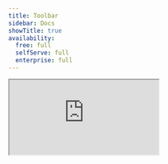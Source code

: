 ```yaml
---
title: Toolbar
sidebar: Docs
showTitle: true
availability:
  free: full
  selfServe: full
  enterprise: full
---
```


<iframe
    src="https://www.youtube-nocookie.com/embed/2jQco8hEvTI?start=250"
    className="rounded shadow-xl"
/>

> **Note:** The PostHog toolbar is only available for the [JavaScript web SDK](/docs/libraries/js).

The toolbar is like "Inspect Element" for PostHog features and data. 

When enabled, the toolbar appears as an overlay **on your product or website** – it's not visible to your users. 

With it, you can interact with elements to [create actions](/tutorials/how-to-capture-events-the-easy-way), visualize heatmaps, override feature flags, and more.

## How to launch the toolbar

1. In your PostHog instance, go to [Launch Toolbar](https://app.posthog.com/toolbar) in the left-hand menu
2. Add the URLs you wish to enable the toolbar for. Only you will be able to see it – not your users.
3. Click **Save** and then **Launch**.    
4. A new window will open with toolbar on your website. Click on the toolbar to interact with it.

<ProductVideo
    videoLight = {setupLight}
    videoDark = {setupDark}
    alt="How to setup the PostHog toolbar" 
    classes = {"rounded"}
/>

## Creating actions using the toolbar

The toolbar enables you to easily create [actions](/docs/data/actions) by clicking elements directly on your website. 

To do this, click on the 🔍 Inspect button on the toolbar. This will add a blue overlay to your website. Then, if you click on an element, you will be shown the option to create an action from it.

<ProductVideo
    videoLight = {createNewActionLight}
    videoDark = {createNewActionDark}
    alt="How to create a new action using the toolbar" 
    classes = {"rounded"}
/>

You can also create a more advanced action using the following additional options:

### 1. Add another element

If you want your action to cover more than one element, you can click **Add another element** right above **Create Action**. 

This is an `OR` operation, meaning that the action will be recorded if either Element A _or_ Element B are clicked. 

This is useful if you have various buttons that take you to the same page, for instance, and only care that the user clicks one of them. A common use case for this is leveraging the action as a [funnel step](/docs/user-guides/funnels). 

### 2. Element filters

These are used by PostHog to find the specific element you're creating the action for. 

- **Link target:** Where a click on the element leads to (if available).

- **Text:** Inner text of the element (if available).

- **Page URL:** If you have the same element at the same position in various pages (e.g. navbar elements), the default action will capture them all. To prevent this, you can set an exact URL or specify a pattern for pages where this exact action should be recorded.

- **Selector:** Path to the element on the page. If you're not happy with the selector PostHog is using automatically, you could, for example, select elements based on their `id` or `data-attr`. You can type a selector into the "Selector" field in the action creation modal to do this.

<ProductVideo
    videoLight = {typeItLight}
    videoDark = {typeItDark}
    alt="The create action modal showing the selector text box being used to edit the selector" 
    classes = {"rounded"}
/>

Or in the same modal, click **Edit the selector** to use our element picker to build the selector you want.

<ProductVideo
    videoLight = {toolbarSelectEditLight}
    videoDark = {toolbarSelectEditDark}
    alt="The selector modal being used to discover the more meaningful selector" 
    classes = {"rounded"}
/>

## Viewing your existing actions

You can view your existing actions on your page by clicking the **Actions** button on the Toolbar. This highlights elements associated with an action and is a useful way to check that elements are associated correctly.

By clicking on a specific element, you can update or delete the action.

The number in the green box on the top left of the element is the **action's index** in your list of actions (and **does not** represent how many times that action was triggered). 

The number in the yellow box next to the "Actions" button in the toolbar represents the total number of actions you have created.

<ProductScreenshot
    imageLight = {toolbarViewActionsLight}
    imageDark = {toolbarViewActionsDark}
    alt="Viewing actions in the toolbar]" 
    classes = {"rounded"}
/>

## Override feature flags using the toolbar

The toolbar enables you to test your feature flags. 

You can enable, disable, or override your feature flags, and then view how your website or app changes with the new feature flags values.

To do this, click on the **Feature Flags** button in the toolbar, search for any feature flag, and click on the toggles to change its value. 

This will only affect *your browser*, not other users or your flags evaluated on the backend. You may also need to refresh the page to see how your change affect your website. 

<ProductVideo
    videoLight = {toolbarFeatureFlagsLight}
    videoDark = {toolbarFeatureFlagsDark}
    alt="How to override feature flags using the toolbar" 
    classes = {"rounded"}
/>

## Troubleshooting and FAQ

### Toolbar not loading or displaying

When launched, the toolbar injects an API token in the format `#__posthog=JSON` in your site's URL, like this: `http://mysite.com/#__posthog=JSON`.

The toolbar won't load if you have a frontend that overrides the injected API token (the information after the #) before the `posthog-js` library (or snippet) loads and has a chance to read the API token.

To solve this, retrieve the `__posthog` JSON from the URL before it is overridden and call `posthog.loadToolbar(JSON)` in your code:

```js-web
const toolbarJSON = new URLSearchParams(window.location.hash.substring(1)).get('__posthog')
if (toolbarJSON) {
    posthog.loadToolbar(JSON.parse(toolbarJSON))
}
```

### Toolbar authentication issue (with reverse proxy)

If you are having issues authenticating your toolbar and are using a [reverse proxy](/docs/advanced/proxy), be sure to pass the proper `ui_host` config parameter when initializing (like `ui_host: 'https://us.posthog.com'`). This ensures PostHog makes the authentication request to the correct host.

### Toolbar not working with Nuxt

The PostHog toolbar currently doesn't work for Nuxt users because Nuxt overrides the URL of our static asset URL from `https://app-static-prod.posthog.com` to `https:/app-static-prod.posthog.com`, removing the second `/`. If you have a solution, [please let us know](https://app.posthog.com/home#supportModal=feedback%3A).

### Toolbar non-functional on Wordpress website

Some Wordpress plugins, notably WPCodebox, rewrite the CSS of our toolbar. If you're running PostHog on a Wordpress website and run into issues with formatting in the toolbar, it's possible a plugin is to blame.

### Toolbar disppearing on transition with Astro

[Astro](/tutorials/astro-analytics) with [view transitions enabled](https://docs.astro.build/en/guides/view-transitions/) can cause the toolbar to disappear on transition. To prevent this, you can: 

1. Retrieve the `__posthog` JSON from the URL on `astro:page-load`.
2. Prevent the toolbar from loading on `astro:before-swap`.
3. Load the toolbar from JSON on `astro:after-swap`.

```html
<script>
    document.addEventListener('astro:page-load', () => {
        if (!window.posthog) {
            // Initialize PostHog here...
        }
        var toolbarJSON = new URLSearchParams(window.location.hash.substring(1)).get('__posthog');
        if (toolbarJSON) {
            window.toolbarJSON = toolbarJSON;
        }
    }, { once: true });

    document.addEventListener('astro:before-swap', ev => {
        window._postHogToolbarLoaded = false;
    });

    document.addEventListener('astro:after-swap', () => {
        if (window.toolbarJSON) {
            window.posthog.loadToolbar(JSON.parse(window.toolbarJSON));
        }
    });
</script>
```